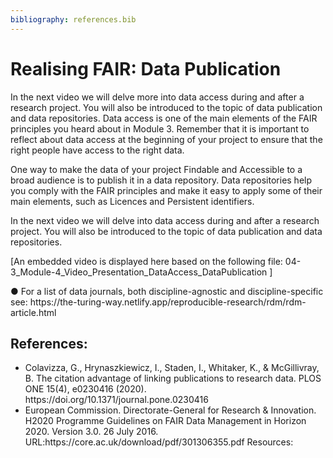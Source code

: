 ```yaml
---
bibliography: references.bib
---
```


# Realising FAIR: Data Publication {#realisingFAIR3}


In the next video we will delve more into data access during and after a research project. You will also be introduced to the topic of data publication and data repositories.
Data access is one of the main elements of the FAIR principles you heard about in Module 3. Remember that it is important to reflect about data access at the beginning of your project to ensure that the right people have access to the right data. 

One way to make the data of your project Findable and Accessible to a broad audience is to publish it in a data repository. Data repositories help you comply with the FAIR principles and make it easy to apply some of their main elements, such as Licences and Persistent identifiers.

In the next video we will delve into data access during and after a research project. You will also be introduced to the topic of data publication and data repositories.

[An embedded video is displayed here based on the following file:    04-3_Module-4_Video_Presentation_DataAccess_DataPublication ]

●	For a list of data journals, both discipline-agnostic and discipline-specific see: https://the-turing-way.netlify.app/reproducible-research/rdm/rdm-article.html

## References:
*	Colavizza, G., Hrynaszkiewicz, I., Staden, I., Whitaker, K., & McGillivray, B. The citation advantage of linking publications to research data. PLOS ONE 15(4), e0230416 (2020). https://doi.org/10.1371/journal.pone.0230416
*	European Commission. Directorate-General for Research & Innovation. H2020 Programme Guidelines on FAIR Data Management in Horizon 2020. Version 3.0. 26 July 2016. URL:https://core.ac.uk/download/pdf/301306355.pdf
Resources:

